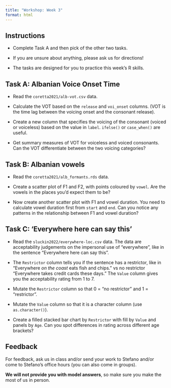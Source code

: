 ```yaml
---
title: "Workshop: Week 3"
format: html
---
```


::: callout-important
## Instructions

-   Complete Task A and then pick of the other two tasks.

-   If you are unsure about anything, please ask us for directions!

-   The tasks are designed for you to practice this week's R skills.
:::

::: callout-note
## Task A: Albanian Voice Onset Time

-   Read the `coretta2021/alb-vot.csv` data.

-   Calculate the VOT based on the `release` and `voi_onset` columns. (VOT is the time lag between the voicing onset and the consonant release).

-   Create a new column that specifies the voicing of the consonant (voiced or voiceless) based on the value in `label`. `ifelse()` or `case_when()` are useful.

-   Get summary measures of VOT for voiceless and voiced consonants. Can the VOT differentiate between the two voicing categories?
:::

::: callout-note
## Task B: Albanian vowels

-   Read the `coretta2021/alb_formants.rds` data.

-   Create a scatter plot of F1 and F2, with points coloured by `vowel`. Are the vowels in the places you'd expect them to be?

-   Now create another scatter plot with F1 and vowel duration. You need to calculate vowel duration first from `start` and `end`. Can you notice any patterns in the relationship between F1 and vowel duration?
:::

::: callout-note
## Task C: **'Everywhere here can say this'**

-   Read the `sluckin2022/everywhere-loc.csv` data. The data are acceptability judgements on the impersonal use of "everywhere", like in the sentence "Everywhere here can say this".

-   The `Restrictor` column tells you if the sentence has a restrictor, like in "Everywhere *on the coast* eats fish and chips." vs no restrictor "Everywhere takes credit cards these days." The `Value` column gives you the acceptability rating from 1 to 7.

-   Mutate the `Restrictor` column so that 0 = "no restrictor" and 1 = "restrictor".

-   Mutate the `Value` column so that it is a character column (use `as.character()`).

-   Create a filled stacked bar chart by `Restrictor` with fill by `Value` and panels by `Age`. Can you spot differences in rating across different age brackets?
:::

::: callout-tip
## Feedback

For feedback, ask us in class and/or send your work to Stefano and/or come to Stefano's office hours (you can also come in groups).

**We will not provide you with model answers**, so make sure you make the most of us in person.
:::
